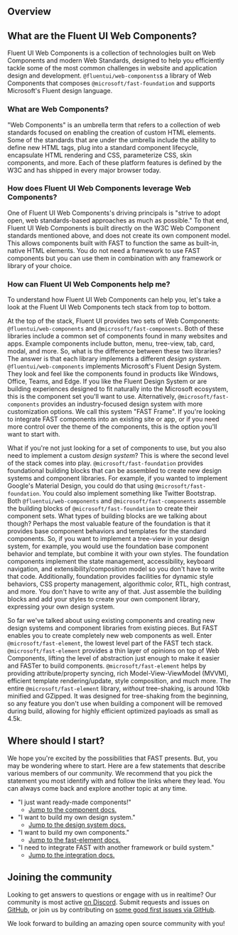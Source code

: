 
<Meta title="Getting Started/Overview" />

## Overview

## What are the Fluent UI Web Components?

Fluent UI Web Components is a collection of technologies built on Web Components and modern Web Standards, designed to help you efficiently tackle some of the most common challenges in website and application design and development.
`@fluentui/web-components`s a library of Web Components that composes `@microsoft/fast-foundation` and supports Microsoft's Fluent design language.

### What are Web Components?

"Web Components" is an umbrella term that refers to a collection of web standards focused on enabling the creation of custom HTML elements. Some of the standards that are under the umbrella include the ability to define new HTML tags, plug into a standard component lifecycle, encapsulate HTML rendering and CSS, parameterize CSS, skin components, and more. Each of these platform features is defined by the W3C and has shipped in every major browser today.

### How does Fluent UI Web Components leverage Web Components?

One of Fluent UI Web Components's driving principals is "strive to adopt open, web standards-based approaches as much as possible." To that end, Fluent UI Web Components is built directly on the W3C Web Component standards mentioned above, and does not create its own component model. This allows components built with FAST to function the same as built-in, native HTML elements. You do not need a framework to use FAST components but you can use them in combination with any framework or library of your choice.

### How can Fluent UI Web Components help me?

To understand how Fluent UI Web Components can help you, let's take a look at the Fluent UI Web Components tech stack from top to bottom.

At the top of the stack, Fluent UI provides two sets of Web Components: `@fluentui/web-components` and `@microsoft/fast-components`. Both of these libraries include a common set of components found in many websites and apps. Example components include button, menu, tree-view, tab, card, modal, and more. So, what is the difference between these two libraries? The answer is that each library implements a different _design system_. `@fluentui/web-components` implements Microsoft's Fluent Design System. They look and feel like the components found in products like Windows, Office, Teams, and Edge. If you like the Fluent Design System or are building experiences designed to fit naturally into the Microsoft ecosystem, this is the component set you'll want to use. Alternatively, `@microsoft/fast-components` provides an industry-focused design system with more customization options. We call this system "FAST Frame". If you're looking to integrate FAST components into an existing site or app, or if you need more control over the theme of the components, this is the option you'll want to start with.

What if you're not just looking for a set of components to use, but you also need to implement a custom _design system_? This is where the second level of the stack comes into play. `@microsoft/fast-foundation` provides foundational building blocks that can be assembled to create new design systems and component libraries. For example, if you wanted to implement Google's Material Design, you could do that using `@microsoft/fast-foundation`. You could also implement something like Twitter Bootstrap. Both `@fluentui/web-components` and `@microsoft/fast-components` assemble the building blocks of `@microsoft/fast-foundation` to create their component sets. What types of building blocks are we talking about though? Perhaps the most valuable feature of the foundation is that it provides base component behaviors and templates for the standard components. So, if you want to implement a tree-view in your design system, for example, you would use the foundation base component behavior and template, but combine it with your own styles. The foundation components implement the state management, accessibility, keyboard navigation, and extensibility/composition model so you don't have to write that code. Additionally, foundation provides facilities for dynamic style behaviors, CSS property management, algorithmic color, RTL, high contrast, and more. You don't have to write any of that. Just assemble the building blocks and add your styles to create your own component library, expressing your own design system.

So far we've talked about using existing components and creating new design systems and component libraries from existing pieces. But FAST enables you to create completely new web components as well. Enter `@microsoft/fast-element`, the lowest level part of the FAST tech stack. `@microsoft/fast-element` provides a thin layer of opinions on top of Web Components, lifting the level of abstraction just enough to make it easier and FASTer to build components. `@microsoft/fast-element` helps by providing attribute/property syncing, rich Model-View-ViewModel (MVVM), efficient template rendering/update, style composition, and much more. The entire `@microsoft/fast-element` library, _without_ tree-shaking, is around 10kb minified and GZipped. It was designed for tree-shaking from the beginning, so any feature you don't use when building a component will be removed during build, allowing for highly efficient optimized payloads as small as 4.5k.

## Where should I start?

We hope you're excited by the possibilities that FAST presents. But, you may be wondering where to start. Here are a few statements that describe various members of our community. We recommend that you pick the statement you most identify with and follow the links where they lead. You can always come back and explore another topic at any time.

- "I just want ready-made components!"
  - [Jump to the component docs.](/docs/components/getting-started)
- "I want to build my own design system."
  - [Jump to the design system docs.](/docs/design-systems/overview)
- "I want to build my own components."
  - [Jump to the fast-element docs.](/docs/fast-element/getting-started)
- "I need to integrate FAST with another framework or build system."
  - [Jump to the integration docs.](/docs/integrations/introduction)

## Joining the community

Looking to get answers to questions or engage with us in realtime? Our community is most active [on Discord](https://discord.gg/FcSNfg4). Submit requests and issues on [GitHub](https://github.com/Microsoft/fast/issues/new/choose), or join us by contributing on [some good first issues via GitHub](https://github.com/Microsoft/fast/labels/community:good-first-issue).

We look forward to building an amazing open source community with you!
